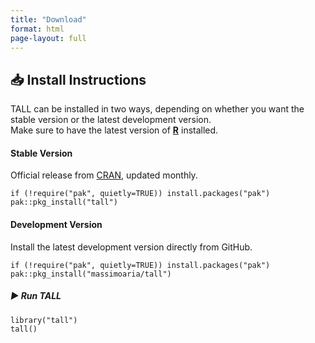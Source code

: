 ```yaml
---
title: "Download"
format: html
page-layout: full
---
```


```{=html}

<div class="container my-5">
  <h2 class="text-center fw-bold mb-4 text-success">📥 Install Instructions</h2>

  <p class="text-center mb-5 text-muted">
    TALL can be installed in two ways, depending on whether you want the stable version or the latest development version.<br>
    Make sure to have the latest version of <a href="https://cran.r-project.org/" target="_blank"><strong>R</strong></a> installed.
  </p>

  <div class="row justify-content-center align-items-start g-5">
    <!-- Stable version -->
    <div class="col-md-5 text-center">
      <i class="bi bi-download" style="font-size: 3rem; color: #4DB280;"></i>
      <h4 class="fw-bold mt-3">Stable Version</h4>
      <p class="text-muted small">
        Official release from <a href="https://cran.r-project.org/" target="_blank">CRAN</a>, updated monthly.
      </p>
      <pre class="bg-light p-3 rounded text-start"><code>if (!require("pak", quietly=TRUE)) install.packages("pak")
pak::pkg_install("tall")</code></pre>
    </div>

    <!-- Development version -->
    <div class="col-md-5 text-center">
      <i class="bi bi-download" style="font-size: 3rem; color: #4DB280;"></i>
      <h4 class="fw-bold mt-3">Development Version</h4>
      <p class="text-muted small">
        Install the latest development version directly from GitHub.
      </p>
      <pre class="bg-light p-3 rounded text-start"><code>if (!require("pak", quietly=TRUE)) install.packages("pak")
pak::pkg_install("massimoaria/tall")</code></pre>
    </div>
  </div>

  <!-- Run TALL -->
  <div class="mt-5 text-center aos-item" data-aos="fade-up">
    <h5 class="fw-bold text-success mb-3">▶️ Run TALL</h5>
    <pre class="bg-light p-3 rounded d-inline-block text-start"><code>library("tall")
tall()</code></pre>
  </div>
</div>


```

